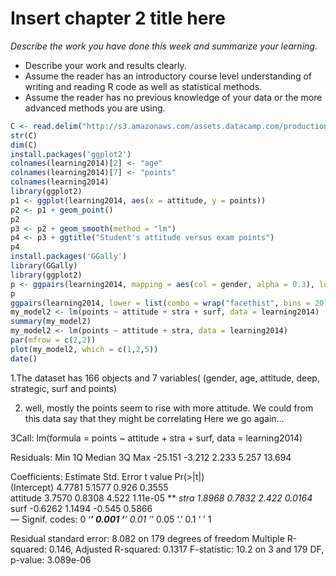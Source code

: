 # Insert chapter 2 title here

*Describe the work you have done this week and summarize your learning.*

- Describe your work and results clearly. 
- Assume the reader has an introductory course level understanding of writing and reading R code as well as statistical methods.
- Assume the reader has no previous knowledge of your data or the more advanced methods you are using.

```r
C <- read.delim("http://s3.amazonaws.com/assets.datacamp.com/production/course_2218/datasets/learning2014.txt", sep=",", header=TRUE)
str(C)
dim(C)
install.packages('ggplot2')
colnames(learning2014)[2] <- "age"
colnames(learning2014)[7] <- "points"
colnames(learning2014)
library(ggplot2)
p1 <- ggplot(learning2014, aes(x = attitude, y = points))
p2 <- p1 + geom_point()
p2
p3 <- p2 + geom_smooth(method = "lm")
p4 <- p3 + ggtitle("Student's attitude versus exam points")
p4
install.packages('GGally')
library(GGally)
library(ggplot2)
p <- ggpairs(learning2014, mapping = aes(col = gender, alpha = 0.3), lower = list(combo = wrap("facethist", bins = 20)))
p
ggpairs(learning2014, lower = list(combo = wrap("facethist", bins = 20)))
my_model2 <- lm(points ~ attitude + stra + surf, data = learning2014)
summary(my_model2)
my_model2 <- lm(points ~ attitude + stra, data = learning2014)
par(mfrow = c(2,2))
plot(my_model2, which = c(1,2,5))
date()
```
1.The dataset has 166 objects and 7 variables( (gender, age, attitude, deep, strategic, surf and points)

2. well, mostly the points seem to rise with more attitude. We could from this data say that they might be correlating
Here we go again...

3Call:
lm(formula = points ~ attitude + stra + surf, data = learning2014)

Residuals:
    Min      1Q  Median      3Q     Max 
-25.151  -3.212   2.233   5.257  13.694 

Coefficients:
            Estimate Std. Error t value Pr(>|t|)    
(Intercept)   4.7781     5.1577   0.926   0.3555    
attitude      3.7570     0.8308   4.522 1.11e-05 ***
stra          1.8968     0.7832   2.422   0.0164 *  
surf         -0.6262     1.1494  -0.545   0.5866    
---
Signif. codes:  0 ‘***’ 0.001 ‘**’ 0.01 ‘*’ 0.05 ‘.’ 0.1 ‘ ’ 1

Residual standard error: 8.082 on 179 degrees of freedom
Multiple R-squared:  0.146,	Adjusted R-squared:  0.1317 
F-statistic:  10.2 on 3 and 179 DF,  p-value: 3.089e-06


